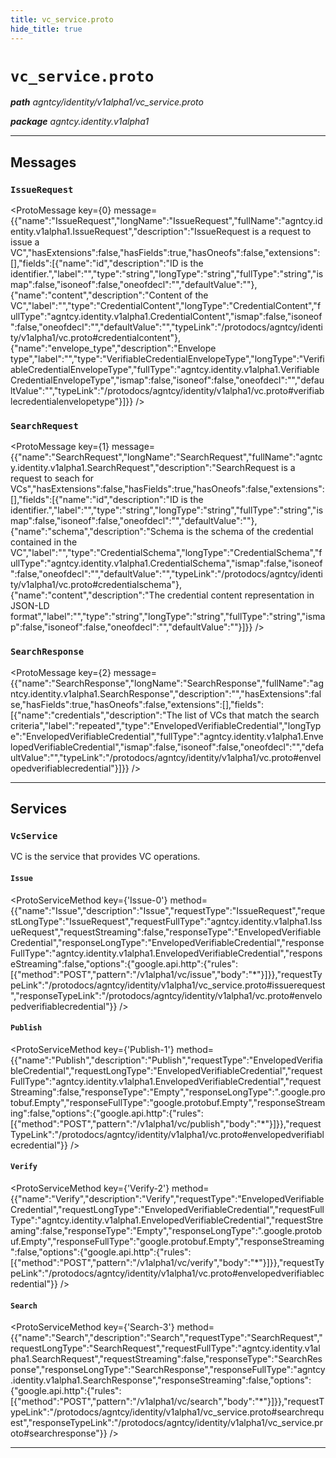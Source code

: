 ```yaml
---
title: vc_service.proto
hide_title: true
---
```



# `vc_service.proto`
_**path** agntcy/identity/v1alpha1/vc_service.proto_

_**package** agntcy.identity.v1alpha1_



---

## Messages


### `IssueRequest`
<ProtoMessage key={0} message={{"name":"IssueRequest","longName":"IssueRequest","fullName":"agntcy.identity.v1alpha1.IssueRequest","description":"IssueRequest is a request to issue a VC","hasExtensions":false,"hasFields":true,"hasOneofs":false,"extensions":[],"fields":[{"name":"id","description":"ID is the identifier.","label":"","type":"string","longType":"string","fullType":"string","ismap":false,"isoneof":false,"oneofdecl":"","defaultValue":""},{"name":"content","description":"Content of the VC","label":"","type":"CredentialContent","longType":"CredentialContent","fullType":"agntcy.identity.v1alpha1.CredentialContent","ismap":false,"isoneof":false,"oneofdecl":"","defaultValue":"","typeLink":"/protodocs/agntcy/identity/v1alpha1/vc.proto#credentialcontent"},{"name":"envelope_type","description":"Envelope type","label":"","type":"VerifiableCredentialEnvelopeType","longType":"VerifiableCredentialEnvelopeType","fullType":"agntcy.identity.v1alpha1.VerifiableCredentialEnvelopeType","ismap":false,"isoneof":false,"oneofdecl":"","defaultValue":"","typeLink":"/protodocs/agntcy/identity/v1alpha1/vc.proto#verifiablecredentialenvelopetype"}]}} />


### `SearchRequest`
<ProtoMessage key={1} message={{"name":"SearchRequest","longName":"SearchRequest","fullName":"agntcy.identity.v1alpha1.SearchRequest","description":"SearchRequest is a request to seach for VCs","hasExtensions":false,"hasFields":true,"hasOneofs":false,"extensions":[],"fields":[{"name":"id","description":"ID is the identifier.","label":"","type":"string","longType":"string","fullType":"string","ismap":false,"isoneof":false,"oneofdecl":"","defaultValue":""},{"name":"schema","description":"Schema is the schema of the credential contained in the VC","label":"","type":"CredentialSchema","longType":"CredentialSchema","fullType":"agntcy.identity.v1alpha1.CredentialSchema","ismap":false,"isoneof":false,"oneofdecl":"","defaultValue":"","typeLink":"/protodocs/agntcy/identity/v1alpha1/vc.proto#credentialschema"},{"name":"content","description":"The credential content representation in JSON-LD format","label":"","type":"string","longType":"string","fullType":"string","ismap":false,"isoneof":false,"oneofdecl":"","defaultValue":""}]}} />


### `SearchResponse`
<ProtoMessage key={2} message={{"name":"SearchResponse","longName":"SearchResponse","fullName":"agntcy.identity.v1alpha1.SearchResponse","description":"","hasExtensions":false,"hasFields":true,"hasOneofs":false,"extensions":[],"fields":[{"name":"credentials","description":"The list of VCs that match the search criteria","label":"repeated","type":"EnvelopedVerifiableCredential","longType":"EnvelopedVerifiableCredential","fullType":"agntcy.identity.v1alpha1.EnvelopedVerifiableCredential","ismap":false,"isoneof":false,"oneofdecl":"","defaultValue":"","typeLink":"/protodocs/agntcy/identity/v1alpha1/vc.proto#envelopedverifiablecredential"}]}} />

---
## Services


### `VcService`

VC is the service that provides VC operations.


#### `Issue`
<ProtoServiceMethod key={'Issue-0'} method={{"name":"Issue","description":"Issue","requestType":"IssueRequest","requestLongType":"IssueRequest","requestFullType":"agntcy.identity.v1alpha1.IssueRequest","requestStreaming":false,"responseType":"EnvelopedVerifiableCredential","responseLongType":"EnvelopedVerifiableCredential","responseFullType":"agntcy.identity.v1alpha1.EnvelopedVerifiableCredential","responseStreaming":false,"options":{"google.api.http":{"rules":[{"method":"POST","pattern":"/v1alpha1/vc/issue","body":"*"}]}},"requestTypeLink":"/protodocs/agntcy/identity/v1alpha1/vc_service.proto#issuerequest","responseTypeLink":"/protodocs/agntcy/identity/v1alpha1/vc.proto#envelopedverifiablecredential"}} />


#### `Publish`
<ProtoServiceMethod key={'Publish-1'} method={{"name":"Publish","description":"Publish","requestType":"EnvelopedVerifiableCredential","requestLongType":"EnvelopedVerifiableCredential","requestFullType":"agntcy.identity.v1alpha1.EnvelopedVerifiableCredential","requestStreaming":false,"responseType":"Empty","responseLongType":".google.protobuf.Empty","responseFullType":"google.protobuf.Empty","responseStreaming":false,"options":{"google.api.http":{"rules":[{"method":"POST","pattern":"/v1alpha1/vc/publish","body":"*"}]}},"requestTypeLink":"/protodocs/agntcy/identity/v1alpha1/vc.proto#envelopedverifiablecredential"}} />


#### `Verify`
<ProtoServiceMethod key={'Verify-2'} method={{"name":"Verify","description":"Verify","requestType":"EnvelopedVerifiableCredential","requestLongType":"EnvelopedVerifiableCredential","requestFullType":"agntcy.identity.v1alpha1.EnvelopedVerifiableCredential","requestStreaming":false,"responseType":"Empty","responseLongType":".google.protobuf.Empty","responseFullType":"google.protobuf.Empty","responseStreaming":false,"options":{"google.api.http":{"rules":[{"method":"POST","pattern":"/v1alpha1/vc/verify","body":"*"}]}},"requestTypeLink":"/protodocs/agntcy/identity/v1alpha1/vc.proto#envelopedverifiablecredential"}} />


#### `Search`
<ProtoServiceMethod key={'Search-3'} method={{"name":"Search","description":"Search","requestType":"SearchRequest","requestLongType":"SearchRequest","requestFullType":"agntcy.identity.v1alpha1.SearchRequest","requestStreaming":false,"responseType":"SearchResponse","responseLongType":"SearchResponse","responseFullType":"agntcy.identity.v1alpha1.SearchResponse","responseStreaming":false,"options":{"google.api.http":{"rules":[{"method":"POST","pattern":"/v1alpha1/vc/search","body":"*"}]}},"requestTypeLink":"/protodocs/agntcy/identity/v1alpha1/vc_service.proto#searchrequest","responseTypeLink":"/protodocs/agntcy/identity/v1alpha1/vc_service.proto#searchresponse"}} />


---


  
